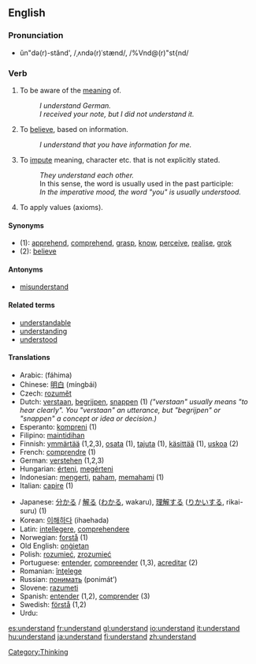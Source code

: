 ==English==

{{rank|fear|evening|ground|429|understand|fine|law|show}}

=== Pronunciation ===
*ŭn"də(r)-stănd', /ˌʌndə(r)ˈstænd/, /%Vnd@(r)"st{nd/

===Verb===
{{irregverb|'''to understand'''|'''[[understands]]'''|'''[[understood]]'''|'''[[understood]]'''|'''[[understanding]]'''}}

# To be aware of the [[meaning]] of.
#: ''I understand German.''
#: ''I received your note, but I did not understand it.''
# To [[believe]], based on information.
#: ''I understand that you have information for me.''
# To [[impute]] meaning, character etc. that is not explicitly stated.
#: ''They understand each other.''
#: In this sense, the word is usually used in the past participle:
#: ''In the imperative mood, the word "you" is usually understood.''
# To apply values (axioms).

====Synonyms====
*(1): [[apprehend]], [[comprehend]], [[grasp]], [[know]], [[perceive]], [[realise]], [[grok]]
*(2): [[believe]]

====Antonyms====
*[[misunderstand]]

====Related terms====
*[[understandable]]
*[[understanding]]
*[[understood]]

====Translations====
{{top}}
*Arabic: {{ARchar|[[فهم]]}} (fáhima)
*Chinese: [[明白]] (míngbái)
*Czech: [[rozumět]]
*Dutch: [[verstaan]], [[begrijpen]], [[snappen]] (1) ''("verstaan" usually means "to hear clearly". You "verstaan" an utterance, but "begrijpen" or "snappen" a concept or idea or decision.)''
*Esperanto: [[kompreni]] (1)
*Filipino: [[maintidihan]]
*Finnish: [[ymmärtää]] (1,2,3), [[osata]] (1), [[tajuta]] (1), [[käsittää]] (1), [[uskoa]] (2)
*French: [[comprendre]] (1)
*German: [[verstehen]] (1,2,3)
*Hungarian: [[érteni]], [[megérteni]]
*Indonesian: [[mengerti]], [[paham]], [[paham|memahami]] (1)
*Italian: [[capire]] (1)
{{mid}}
*Japanese: [[分かる]] / [[解る]] ([[わかる]], wakaru), [[理解]]する ([[りかい]]する, rikai-suru) (1)
*Korean: [[이해하다]] (ihaehada)
*Latin: [[intellegere]], [[comprehendere]]
*Norwegian: [[forstå]] (1)
*Old English: [[ongietan|onġietan]]
*Polish: [[rozumieć]], [[zrozumieć]]
*Portuguese: [[entender]], [[compreender]] (1,3), [[acreditar]] (2)
*Romanian: [[înţelege]]
*Russian: [[понимать]] (ponimát’)
*Slovene: [[razumeti]]
*Spanish: [[entender]] (1,2), [[comprender]] (3)
*Swedish: [[förstå]] (1,2)
*Urdu: {{URchar|[[سمجهنا]]}}
{{bottom}}

[[Category:Thinking]]

[[es:understand]]
[[fr:understand]]
[[gl:understand]]
[[io:understand]]
[[it:understand]]
[[hu:understand]]
[[ja:understand]]
[[fi:understand]]
[[zh:understand]]